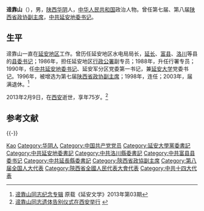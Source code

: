 '''遆靠山'''（{{bd|1938年|2月|2013年|2月9日|catIdx=Ti遆}}），男，[[陕西|陕西]][[华阴|华阴]]人，[[中华人民共和国|中华人民共和国]]政治人物。曾任第七届、第八届[[政协陕西省委员会|陕西省政协副主席]]，[[中共|中共]][[延安|延安]][[市委书记|地委书记]]。

== 生平 ==
遆靠山一直在[[延安市|延安地区]]工作。曾历任延安地区水电局局长，[[延长|延长]]、[[富县|富县]]、[[洛川|洛川]]等县的[[县委书记|县委书记]]；1986年，担任延安地区[[行政公署|行政公署]]副专员；1988年，升任行署专员；1990年，任[[中共|中共]][[延安|延安]][[市委书记|地委书记]]、延安军分区党委第一书记，兼[[延安大学|延安大学]]党委书记。1996年，被增选为第七届[[政协陕西省委员会|陕西省政协副主席]]；1998年，连任；2003年，届满退休。<ref>[http://mall.cnki.net/magazine/Article/YAWX201303041.htm 遆靠山同志纪念专辑] 原载《延安文学》2013年第03期</ref>

2013年2月9日，在[[西安|西安]]逝世，享年75岁。<ref>[http://cpc.people.com.cn/n/2013/0216/c87393-20491777.html 遆靠山同志遗体告别仪式在西安举行] {{webarchive|url=https://web.archive.org/web/20130515054518/http://cpc.people.com.cn/n/2013/0216/c87393-20491777.html |date=2013-05-15 }}</ref>

== 参考文献 ==
{{reflist}}

{{-}}
{{start box}}
{{s-ppo}}
{{s-before|[[白恩培|白恩培]]}}
{{s-title|{{CPC}}[[中共陕西省委|陕西省延安地区委员会书记]]|1990年5月-1996年4月}}
{{s-after|[[高宜新|高宜新]]}}
{{end box}}

{{中华人民共和国延安市历任市领导列表}}

{{Authority control}}
{{DEFAULTSORT:Ti遆}}
[[Category:遆姓|Kao]]
[[Category:华阴人|Category:华阴人]]
[[Category:中国共产党党员|Category:中国共产党党员]]
[[Category:延安大學黨委書記|Category:延安大學黨委書記]]
[[Category:中共延安地委書記|Category:中共延安地委書記]]
[[Category:中共洛川縣委書記|Category:中共洛川縣委書記]]
[[Category:中共富县县委书记|Category:中共富县县委书记]]
[[Category:中共延長縣委書記|Category:中共延長縣委書記]]
[[Category:陝西省政協副主席|Category:陝西省政協副主席]]
[[Category:第八届全国人大代表|Category:第八届全国人大代表]]
[[Category:陝西省全國人民代表大會代表|Category:陝西省全國人民代表大會代表]]
[[Category:中共十四大代表|Category:中共十四大代表]]